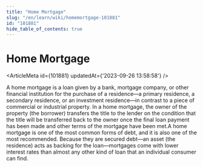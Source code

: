 ```yaml
---
title: "Home Mortgage"
slug: "/en/learn/wiki/homemortgage-101881"
id: "101881"
hide_table_of_contents: true
---
```



# Home Mortgage

<ArticleMeta id={101881} updatedAt={'2023-09-26 13:58:58'} />
<div className='border-solid border-b border-t-0 my-4 border-[var(--ifm-color-gray-300)]' />

A home mortgage is a loan given by a bank, mortgage company, or other financial institution for the purchase of a residence—a primary residence, a secondary residence, or an investment residence—in contrast to a piece of commercial or industrial property. In a home mortgage, the owner of the property (the borrower) transfers the title to the lender on the condition that the title will be transferred back to the owner once the final loan payment has been made and other terms of the mortgage have been met.A home mortgage is one of the most common forms of debt, and it is also one of the most recommended. Because they are secured debt—an asset (the residence) acts as backing for the loan—mortgages come with lower interest rates than almost any other kind of loan that an individual consumer can find.
